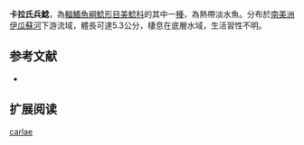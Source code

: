 {{Speciesbox
| name = 卡拉氏兵鯰
| image =  
| image_width = 250px
| image_caption = 
| status = NE
| status_system = IUCN3.1
| genus = Corydoras
| species = carlae
| authority = [[Nijssen_&_Isbrücker|Nijssen & Isbrücker]], 1983
| synonyms =  
}}

'''卡拉氏兵鯰'''，為[[輻鰭魚綱|輻鰭魚綱]][[鯰形目|鯰形目]][[美鯰科|美鯰科]]的其中一[[種|種]]，為熱帶淡水魚。分布於[[南美洲|南美洲]][[伊瓜蘇河|伊瓜蘇河]]下游流域，體長可達5.3公分，棲息在底層水域，生活習性不明。

==参考文献==
*{{FishBase_species|genus=Corydoras|species=carlae|year=2014|month=11}}

== 扩展阅读 ==
{{refbegin}}
{{wikispecies-inline|Corydoras carlae|卡拉氏兵鯰}}
{{refend}}
{{Taxonbar|from=Q6429922}}

[[Category:兵鯰屬|carlae]]